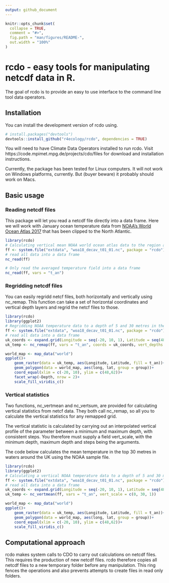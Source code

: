 ```yaml
---
output: github_document
---
```


<!-- README.md is generated from README.Rmd. Please edit that file -->

```r
knitr::opts_chunk$set(
  collapse = TRUE,
  comment = "#>",
  fig.path = "man/figures/README-",
  out.width = "100%"
)
```

# rcdo - easy tools for manipulating netcdf data in R.

The goal of rcdo is to provide an easy to use interface to the command line tool data operators.

## Installation

You can install the development version of rcdo using.

``` r
# install.packages("devtools")
devtools::install_github("r4ecology/rcdo", dependencies = TRUE)
```

You will need to have Climate Data Operators installed to run rcdo. Visit https://code.mpimet.mpg.de/projects/cdo/files for download and installation instructions.

Currently, the package has been tested for Linux computers. It will not work on Windows platforms, currently. But (buyer beware) it probably should work on Macs.




## Basic usage

### Reading netcdf files

This package will let you read a netcdf file directly into a data frame. Here we will work with January ocean temperature data from [NOAA's World Ocean Atlas 2017](https://www.nodc.noaa.gov/OC5/woa18/) that has been clipped to the North Atlantic.

```r
library(rcdo)
# Calculating vertical mean NOAA world ocean atlas data to the region around the UK
ff <- system.file("extdata", "woa18_decav_t01_01.nc", package = "rcdo")
# read all data into a data frame
nc_read(ff)

# Only read the averaged temperature field into a data frame
nc_read(ff, vars = "t_an")
```


### Regridding netcdf files

You can easily regridd netcf files, both horizontally and vertically using nc_remap. This function can take a set of horizontal coordinates and vertical depth layers and regrid the netcf files to those.


```r
library(rcdo)
library(ggplot2)
# Regridding NOAA temperature data to a depth of 5 and 30 metres in the waters around the UK
ff <- system.file("extdata", "woa18_decav_t01_01.nc", package = "rcdo")
# read all data into a data frame
uk_coords <- expand.grid(Longitude = seq(-20, 10, 1), Latitude = seq(48, 62, 1))
uk_temp <- nc_remap(ff, vars = "t_an", coords = uk_coords, vert_depths = c(5, 30))

world_map <- map_data("world")
ggplot()+
	geom_raster(data = uk_temp, aes(Longitude, Latitude, fill = t_an))+
	geom_polygon(data = world_map, aes(long, lat, group = group))+
	coord_equal(xlim = c(-20, 10), ylim = c(48,62))+
	facet_wrap(~Depth, nrow = 2)+
	scale_fill_viridis_c()

```




### Vertical statistics

Two functions, nc_vertmean and nc_vertsum, are provided for calculating vertical statistics from netcf data. They both call nc_remap, so all you to calculate the vertical statistics for any remapped grid. 

The vertical statistic is calculated by carrying out an interpolated vertical profile of the parameter between a minimum and maximum depth, with consistent steps. You therefore must supply a field vert_scale, with the minimum depth, maximum depth and steps being the arguments.

The code below calculates the mean temperature in the top 30 metres in waters around the UK using the NOAA sample file.

```r
library(rcdo)
library(ggplot2)
# Calculating a vertical NOAA temperature data to a depth of 5 and 30 metres in the waters around the UK
ff <- system.file("extdata", "woa18_decav_t01_01.nc", package = "rcdo")
# read all data into a data frame
uk_coords <- expand.grid(Longitude = seq(-20, 10, 1), Latitude = seq(48, 62, 1))
uk_temp <- nc_vertmean(ff, vars = "t_an", vert_scale = c(0, 30, 1))

world_map <- map_data("world")
ggplot()+
	geom_raster(data = uk_temp, aes(Longitude, Latitude, fill = t_an))+
	geom_polygon(data = world_map, aes(long, lat, group = group))+
	coord_equal(xlim = c(-20, 10), ylim = c(48,62))+
	scale_fill_viridis_c()

```


## Computational approach

rcdo makes system calls to CDO to carry out calculations on netcdf files. This requires the production of new netcdf files. rcdo therefore copies all netcdf files to a new temporary folder before any manipulation. This ring fences the operations and also prevents attempts to create files in read only folders. 
